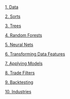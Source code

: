 [1. Data](1-data.html)

[2. Sorts](2-sorts.html)

[3. Trees](3-trees.html)

[4. Random Forests](4-forests.html)

[5. Neural Nets](5-nets.html)

[6. Transforming Data Features](6-transform.html)

[7. Applying Models](6-applying.html)

[8. Trade Filters](7-trading.html)

[9. Backtesting](8-backtesting.html)

[10. Industries](9-industries.html)
